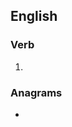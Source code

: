 ==English==

===Verb===
{{head|en|present participle}}

# {{present participle of|crock|lang=en|nocat=1}}

===Anagrams===
* {{anagrams|en|a=ccgiknor|cock ring}}